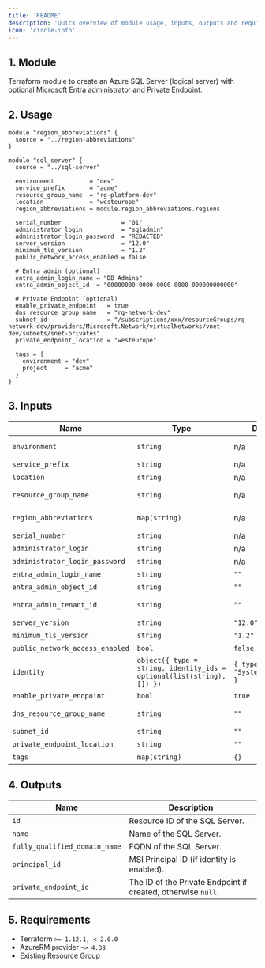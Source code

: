 ```yaml
---
title: 'README'
description: 'Quick overview of module usage, inputs, outputs and requirements.'
icon: 'circle-info'
---
```


## 1. Module
Terraform module to create an Azure SQL Server (logical server) with optional Microsoft Entra administrator and Private Endpoint.

## 2. Usage
```hcl main.tf
module "region_abbreviations" {
  source = "../region-abbreviations"
}

module "sql_server" {
  source = "../sql-server"

  environment          = "dev"
  service_prefix       = "acme"
  resource_group_name  = "rg-platform-dev"
  location             = "westeurope"
  region_abbreviations = module.region_abbreviations.regions

  serial_number                 = "01"
  administrator_login           = "sqladmin"
  administrator_login_password  = "REDACTED"
  server_version                = "12.0"
  minimum_tls_version           = "1.2"
  public_network_access_enabled = false

  # Entra admin (optional)
  entra_admin_login_name = "DB Admins"
  entra_admin_object_id  = "00000000-0000-0000-0000-000000000000"

  # Private Endpoint (optional)
  enable_private_endpoint   = true
  dns_resource_group_name   = "rg-network-dev"
  subnet_id                 = "/subscriptions/xxx/resourceGroups/rg-network-dev/providers/Microsoft.Network/virtualNetworks/vnet-dev/subnets/snet-privates"
  private_endpoint_location = "westeurope"

  tags = {
    environment = "dev"
    project     = "acme"
  }
}
```

## 3. Inputs
| Name | Type | Default | Required | Description |
|------|------|---------|:--------:|-------------|
| `environment` | `string` | n/a | yes | Environment project (dev, qua or prd). |
| `service_prefix` | `string` | n/a | yes | Prefix or name of the project. |
| `location` | `string` | n/a | yes | Azure region. |
| `resource_group_name` | `string` | n/a | yes | Resource group in which to create the SQL Server. |
| `region_abbreviations` | `map(string)` | n/a | yes | Map of Azure locations to abbreviations. |
| `serial_number` | `string` | n/a | yes | Serial suffix for the server name. |
| `administrator_login` | `string` | n/a | yes | SQL admin login. |
| `administrator_login_password` | `string` | n/a | yes | SQL admin password. |
| `entra_admin_login_name` | `string` | `""` | no | Entra admin login name. |
| `entra_admin_object_id` | `string` | `""` | no | Entra admin object id. |
| `entra_admin_tenant_id` | `string` | `""` | no | Entra admin tenant id (defaults to current). |
| `server_version` | `string` | `"12.0"` | no | SQL Server version. |
| `minimum_tls_version` | `string` | `"1.2"` | no | Minimum TLS version. |
| `public_network_access_enabled` | `bool` | `false` | no | Allow public network access. |
| `identity` | `object({ type = string, identity_ids = optional(list(string), []) })` | `{ type = "SystemAssigned" }` | no | Managed identity configuration. |
| `enable_private_endpoint` | `bool` | `true` | no | Create a Private Endpoint. |
| `dns_resource_group_name` | `string` | `""` | no | RG with Private DNS Zone `privatelink.database.windows.net`. |
| `subnet_id` | `string` | `""` | no | Subnet ID for the Private Endpoint. |
| `private_endpoint_location` | `string` | `""` | no | Location for the Private Endpoint. |
| `tags` | `map(string)` | `{}` | no | Tags to apply to resources. |

## 4. Outputs
| Name | Description |
|------|-------------|
| `id` | Resource ID of the SQL Server. |
| `name` | Name of the SQL Server. |
| `fully_qualified_domain_name` | FQDN of the SQL Server. |
| `principal_id` | MSI Principal ID (if identity is enabled). |
| `private_endpoint_id` | The ID of the Private Endpoint if created, otherwise `null`. |

## 5. Requirements
- Terraform `>= 1.12.1, < 2.0.0`
- AzureRM provider `~> 4.38`
- Existing Resource Group


